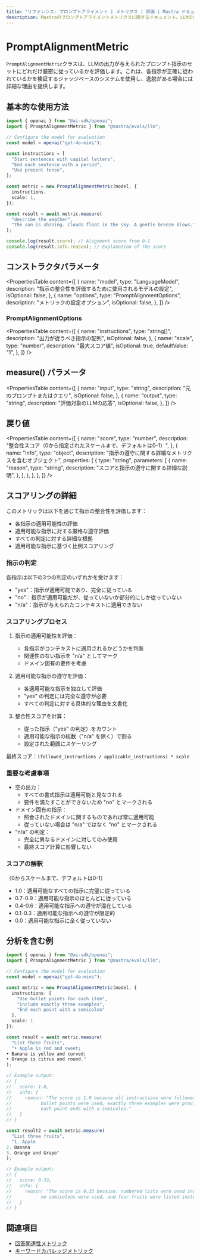 ```yaml
---
title: "リファレンス: プロンプトアライメント | メトリクス | 評価 | Mastra ドキュメント"
description: Mastraのプロンプトアライメントメトリクスに関するドキュメント。LLMの出力が与えられたプロンプト指示にどれだけ忠実に従っているかを評価します。
---
```


# PromptAlignmentMetric

`PromptAlignmentMetric`クラスは、LLMの出力が与えられたプロンプト指示のセットにどれだけ厳密に従っているかを評価します。これは、各指示が正確に従われているかを検証するジャッジベースのシステムを使用し、逸脱がある場合には詳細な理由を提供します。

## 基本的な使用方法

```typescript
import { openai } from "@ai-sdk/openai";
import { PromptAlignmentMetric } from "@mastra/evals/llm";

// Configure the model for evaluation
const model = openai("gpt-4o-mini");

const instructions = [
  "Start sentences with capital letters",
  "End each sentence with a period",
  "Use present tense",
];

const metric = new PromptAlignmentMetric(model, {
  instructions,
  scale: 1,
});

const result = await metric.measure(
  "describe the weather",
  "The sun is shining. Clouds float in the sky. A gentle breeze blows.",
);

console.log(result.score); // Alignment score from 0-1
console.log(result.info.reason); // Explanation of the score
```

## コンストラクタパラメータ

<PropertiesTable
  content={[
    {
      name: "model",
      type: "LanguageModel",
      description:
        "指示の整合性を評価するために使用されるモデルの設定",
      isOptional: false,
    },
    {
      name: "options",
      type: "PromptAlignmentOptions",
      description: "メトリックの設定オプション",
      isOptional: false,
    },
  ]}
/>

### PromptAlignmentOptions

<PropertiesTable
  content={[
    {
      name: "instructions",
      type: "string[]",
      description: "出力が従うべき指示の配列",
      isOptional: false,
    },
    {
      name: "scale",
      type: "number",
      description: "最大スコア値",
      isOptional: true,
      defaultValue: "1",
    },
  ]}
/>

## measure() パラメータ

<PropertiesTable
  content={[
    {
      name: "input",
      type: "string",
      description: "元のプロンプトまたはクエリ",
      isOptional: false,
    },
    {
      name: "output",
      type: "string",
      description: "評価対象のLLMの応答",
      isOptional: false,
    },
  ]}
/>

## 戻り値

<PropertiesTable
  content={[
    {
      name: "score",
      type: "number",
      description: "整合性スコア（0から指定されたスケールまで、デフォルトは0-1）",
    },
    {
      name: "info",
      type: "object",
      description:
        "指示の遵守に関する詳細なメトリクスを含むオブジェクト",
      properties: [
        {
          type: "string",
          parameters: [
            {
              name: "reason",
              type: "string",
              description:
                "スコアと指示の遵守に関する詳細な説明",
            },
          ],
        },
      ],
    },
  ]}
/>

## スコアリングの詳細

このメトリックは以下を通じて指示の整合性を評価します：
- 各指示の適用可能性の評価
- 適用可能な指示に対する厳格な遵守評価
- すべての判定に対する詳細な根拠
- 適用可能な指示に基づく比例スコアリング

### 指示の判定

各指示は以下の3つの判定のいずれかを受けます：
- "yes"：指示が適用可能であり、完全に従っている
- "no"：指示が適用可能だが、従っていないか部分的にしか従っていない
- "n/a"：指示が与えられたコンテキストに適用できない

### スコアリングプロセス

1. 指示の適用可能性を評価：
   - 各指示がコンテキストに適用されるかどうかを判断
   - 関連性のない指示を "n/a" としてマーク
   - ドメイン固有の要件を考慮

2. 適用可能な指示の遵守を評価：
   - 各適用可能な指示を独立して評価
   - "yes" の判定には完全な遵守が必要
   - すべての判定に対する具体的な理由を文書化

3. 整合性スコアを計算：
   - 従った指示（"yes" の判定）をカウント
   - 適用可能な指示の総数（"n/a" を除く）で割る
   - 設定された範囲にスケーリング

最終スコア：`(followed_instructions / applicable_instructions) * scale`

### 重要な考慮事項

- 空の出力：
  - すべての書式指示は適用可能と見なされる
  - 要件を満たすことができないため "no" とマークされる
- ドメイン固有の指示：
  - 照会されたドメインに関するものであれば常に適用可能
  - 従っていない場合は "n/a" ではなく "no" とマークされる
- "n/a" の判定：
  - 完全に異なるドメインに対してのみ使用
  - 最終スコア計算に影響しない

### スコアの解釈
（0からスケールまで、デフォルトは0-1）
- 1.0：適用可能なすべての指示に完璧に従っている
- 0.7-0.9：適用可能な指示のほとんどに従っている
- 0.4-0.6：適用可能な指示への遵守が混在している
- 0.1-0.3：適用可能な指示への遵守が限定的
- 0.0：適用可能な指示に全く従っていない

## 分析を含む例

```typescript
import { openai } from "@ai-sdk/openai";
import { PromptAlignmentMetric } from "@mastra/evals/llm";

// Configure the model for evaluation
const model = openai("gpt-4o-mini");

const metric = new PromptAlignmentMetric(model, {
  instructions: [
    "Use bullet points for each item",
    "Include exactly three examples",
    "End each point with a semicolon"
  ],
  scale: 1
});

const result = await metric.measure(
  "List three fruits",
  "• Apple is red and sweet;
• Banana is yellow and curved;
• Orange is citrus and round."
);

// Example output:
// {
//   score: 1.0,
//   info: {
//     reason: "The score is 1.0 because all instructions were followed exactly:
//           bullet points were used, exactly three examples were provided, and
//           each point ends with a semicolon."
//   }
// }

const result2 = await metric.measure(
  "List three fruits",
  "1. Apple
2. Banana
3. Orange and Grape"
);

// Example output:
// {
//   score: 0.33,
//   info: {
//     reason: "The score is 0.33 because: numbered lists were used instead of bullet points,
//           no semicolons were used, and four fruits were listed instead of exactly three."
//   }
// }
```

## 関連項目

- [回答関連性メトリック](./answer-relevancy)
- [キーワードカバレッジメトリック](./keyword-coverage)

